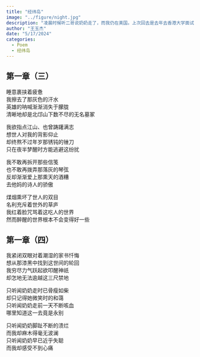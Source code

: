 ```yaml
---
title: "经纬岛"
image: "../figure/night.jpg"
description: "凌晨时候听二哥说奶奶走了，而我仍在美国。上次回去是去年去香港大学面试，当时奶奶精神也还好，不曾想竟是见奶奶的最后一面。我痛恨自己没有早些回国找工作，也痛恨自己对生活的麻木。"
author: "王玉杰"
date: "5/17/2024"
categories:
  - Poem
  - 经纬岛
---
```


## 第一章（三）
睡意裹挟着疲惫\
我擦去了那灰色的汗水\
英雄的呐喊渐渐消失于朦胧\
清晰地却是北邙山下数不尽的无名墓冢\

我欲指点江山、也曾踌躇满志\
想世人对我的背影仰止\
却终熬不过年岁那锈钝的锉刀\
只在夜半梦醒时方能逃避这纷扰\

我不敢再拆开那些信笺\
也不敢再拨弄那落灰的琴弦\
反却渐渐爱上那熏天的酒糟\
去他妈的诗人的骄傲\

煤烟熏坏了世人的双目\
名利充斥着世外的草庐\
我红着脸咒骂着这吃人的世界\
然而醉醒的世界根本不会变得好一些

## 第一章（四）
我紧闭双眼对着潮湿的家书忏悔\
想从那漆黑中找到这世间的轮回\
我穷尽力气跃起欲叩醒神祇\
却怎地无法逾越这三尺禁地\

只听闻奶奶走时已骨瘦如柴\
却只记得她微笑时的和蔼\
只听闻奶奶走前一天不断咳血\
哪里知道这一去竟是永别\

只听闻奶奶脚趾不断的溃烂\
而我却麻木得毫无波澜\
只听闻奶奶早已近乎失聪\
而我却感受不到心痛\

\
\
\
